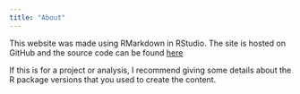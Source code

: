 ```yaml
---
title: "About"
---
```


This website was made using RMarkdown in RStudio. The site is hosted on GitHub and the source code can be found [here](https://github.com/steveshin31/steveshin31.github.io)



If this is for a project or analysis, I recommend giving some details about the R package versions that you used to create the content.